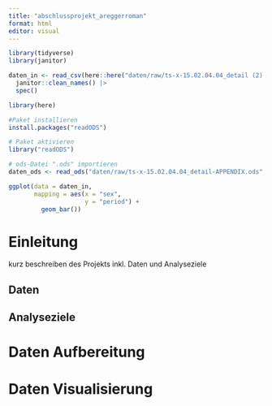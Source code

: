 ```yaml
---
title: "abschlussprojekt_areggerroman"
format: html
editor: visual
---
```


```r
library(tidyverse)
library(janitor)
```

```r
daten_in <- read_csv(here::here("daten/raw/ts-x-15.02.04.04_detail (2).csv")) |>
  janitor::clean_names() |>
  spec()
```

```r
library(here)
```

```r
#Paket installieren
install.packages("readODS")

# Paket aktivieren
library("readODS")

# ods-Datei ".ods" importieren
daten_ods <- read_ods("daten/raw/ts-x-15.02.04.04_detail-APPENDIX.ods", sheet = "period":"sex", range = "D1:D26")
```

```r
ggplot(data = daten_in,
       mapping = aes(x = "sex",
                     y = "period") +
         geom_bar())
```

# Einleitung

kurz beschreiben des Projekts inkl. Daten und Analyseziele

## Daten

## Analyseziele

# Daten Aufbereitung

# Daten Visualisierung
